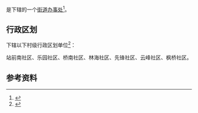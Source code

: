 {{中国乡级行政区|23/08/04/009/000}}

'''{{PAGENAMEBASE}}'''是{{PRC admin/fullname|23/08/04/009/000|3}}下辖的一个[[街道办事处|街道办事处]]<ref>{{PRC admin/ref sgc|{{PRC admin/parent|23/08/04/009/000}}}}</ref>。

== 行政区划 ==
{{PAGENAMEBASE}}下辖以下村级行政区划单位<ref>{{PRC admin/ref sgc|23/08/04/009/000}}</ref>：

站前南社区、乐园社区、桥南社区、林海社区、先锋社区、云峰社区、枫桥社区。

== 参考资料 ==
{{reflist}}

{{黑龙江行政区划小作品}}
{{PRC admin/navcat|23/08/04/009/000}}
